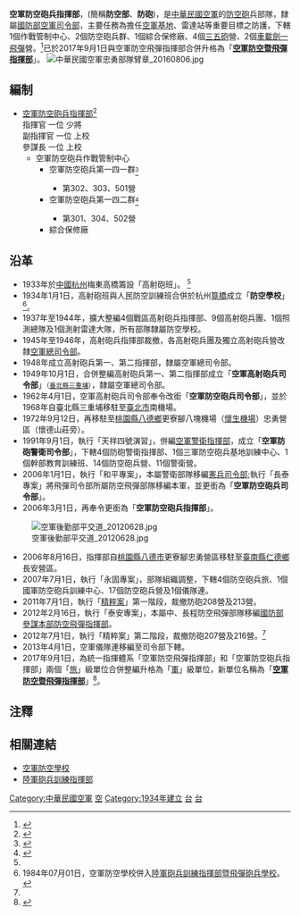 {{主條目消歧義|本條目是介紹[[中華民國空軍|中華民國空軍]]已裁撤整併的軍事單位。關於整併後的新單位，詳見「'''[[空軍防空暨飛彈指揮部|空軍防空暨飛彈指揮部]]'''」。}}
{{Infobox Military Unit
| 名稱 = 中華民國空軍防空砲兵指揮部<br /><small>ROC Air Force Air Defense Artillery Command</small>
| 圖片 = [[File:ROCAF_Air_Defense_Artillery_Command.png|150px]]
| 圖片說明 = 空軍防空砲兵指揮部隊徽
| 時期 = 1934年1月1日－ 2017年8月31日
| 國家 = {{ROC}}
| 效忠 = 
| 軍種 = {{flagicon image|Flag of the Republic of China Air Force.svg}} [[中華民國空軍|中華民國空軍]]
| 種類 = 指揮部
| 功能 = 
| 規模 = 5,000人
| 隸屬 = [[國防部空軍司令部|國防部空軍司令部]]
| 駐地 = [[臺南市|臺南]][[仁德區|仁德]]長安營區
| 裝備 = 
| 別稱 = 忠勇部隊
| 守護 = 
| 格言 = 
| 顏色 = 
| 隊歌 = 
| 吉祥物 = 
| 戰役 = 
| 隊慶 = 
| 獎章 = 
| 榮譽 = 
| 現任指揮官 = 
| 象徵指揮官 = 
| 著名指揮官 = 
| 佩章一 = 
| 佩章二 = 
| 佩章三 = 
| 佩章四 = 
}}
'''空軍防空砲兵指揮部'''，(簡稱'''防空部'''、'''防砲''')，是[[中華民國空軍|中華民國空軍]]的[[防空砲|防空砲]]兵部隊，隸屬[[國防部空軍司令部|國防部空軍司令部]]，主要任務為擔任[[空軍基地|空軍基地]]、雷達站等重要目標之防護，下轄1個作戰管制中心、2個防空砲兵群、1個綜合保修廠、4個[[歐瑞康GDF雙管高射炮|三五砲]]營、2個[[捷羚防空飛彈系統|車載劍一飛彈]]營。<ref name="空軍防空砲兵指揮部沿革簡史">{{Cite web |url= http://air.mnd.gov.tw/羚Publish.aspx?cnid=1696&p=12547&Level=2 |title= 空軍防空砲兵指揮部沿革簡史 |author=  |date= 2013-05-17 |publisher= 中華民國空軍司令部 |language= zh-tw |accessdate= 2012-06-24 |quote=  |archive-url= https://web.archive.org/web/20131024052332/http://air.mnd.gov.tw/Publish.aspx?cnid=1696&p=12547&Level=2 |archive-date= 2013-10-24 |dead-url= yes }}</ref>已於2017年9月1日與空軍防空飛彈指揮部合併升格為「'''[[空軍防空暨飛彈指揮部|空軍防空暨飛彈指揮部]]'''」。
[[File:中華民國空軍忠勇部隊臂章_20160806.jpg|thumb]]

== 編制 ==
<onlyinclude>
*[[空軍防空砲兵指揮部|空軍防空砲兵指揮部]]<ref name="空軍防空砲兵指揮部沿革簡史">{{Cite web |url= http://air.mnd.gov.tw/Publish.aspx?cnid=1696&p=12547&Level=2 |title= 空軍防空砲兵指揮部沿革簡史 |author=  |date= 2013-05-17 |publisher= 中華民國空軍司令部 |language= zh-tw |accessdate= 2012-06-24 |quote=  |archive-url= https://web.archive.org/web/20131024052332/http://air.mnd.gov.tw/Publish.aspx?cnid=1696&p=12547&Level=2 |archive-date= 2013-10-24 |dead-url= yes }}</ref><br /><noinclude>指揮官 一位 少將<br />副指揮官 一位 上校<br />參謀長 一位 上校</noinclude>
**空軍防空砲兵作戰管制中心
***空軍防空砲兵第一四一群<sub><ref>{{cite news| language =zh-tw| author =記者許博淳| coauthors =<!--聯名作者-->| url =http://news.gpwb.gov.tw/news.aspx?ydn=026dTHGgTRNpmRFEgxcbfcCSN9Fhd8KFbqLRgMWauV%2FNv6AS31YmtUFyraUX%2B1xYNx5e4f4SuxqGG4PO5K1WJTQ1blJEOn2fcwGGDppUIqs%3D| title =嚴明主持防空部編成典禮| publisher =青年日報社| pages =<!--該新聞的頁碼-->| date =2012-02-17| accessdate =2012-06-24}}{{dead link|date=2018年4月 |bot=InternetArchiveBot |fix-attempted=yes }}</ref></sub><noinclude>
****第302、303、501營</noinclude>
***空軍防空砲兵第一四二群<sub><ref>{{cite news| language =zh-tw| author =記者吳佲璋| coauthors =<!--聯名作者-->| url =http://news.gpwb.gov.tw/news.aspx?ydn=026dTHGgTRNpmRFEgxcbfcCSN9Fhd8KFbqLRgMWauV%2FCufCxnEd9huxdwYSGb%2B7NMnhl563EX76Tm88lrmdXgeoDxm%2BEeGy%2FYfqoymdhb2M%3D| title =海空戰力再整補 續揚火力殲犯敵| publisher =青年日報社| pages =<!--該新聞的頁碼-->| date =2013-04-18| accessdate =2012-06-24}}{{dead link|date=2018年4月 |bot=InternetArchiveBot |fix-attempted=yes }}</ref></sub><noinclude>
****第301、304、502營</noinclude>
***綜合保修廠
</onlyinclude>

== 沿革 ==
*1933年於[[中華民國|中國]][[杭州|杭州]]梅東高橋籌設「高射砲班」。 <ref name="空軍防空砲兵指揮部沿革簡史"></ref>
*1934年1月1日，高射砲班與人民防空訓練班合併於杭州[[筧橋|筧橋]]成立「'''防空學校'''」<ref>1984年07月01日，空軍防空學校併入[[陸軍砲兵訓練指揮部暨飛彈砲兵學校|陸軍砲兵訓練指揮部暨飛彈砲兵學校]]。</ref>。
*1937年至1944年，擴大整編4個戰區高射砲兵指揮部、9個高射砲兵團、1個照測總隊及1個測射雷達大隊，所有部隊隸屬防空學校。
*1945年至1946年，高射砲兵指揮部裁撤，各高射砲兵團及獨立高射砲兵營改隸[[國防部空軍司令部|空軍總司令部]]。
*1948年成立高射砲兵第一、第二指揮部，隸屬空軍總司令部。
*1949年10月1日，合併整編高射砲兵第一、第二指揮部成立「'''空軍高射砲兵司令部'''」<small>（[[新北市|臺北縣]][[三重區|三重埔]]）</small>，隸屬空軍總司令部。
*1962年4月1日，空軍高射砲兵司令部奉令改銜「'''空軍防空砲兵司令部'''」，並於1968年自臺北縣三重埔移駐至[[臺北市|臺北市]]南機場。
*1972年9月12日，再移駐至[[桃園市|桃園縣]][[八德區|八德鄉]]更寮腳八塊機場（[[懷生機場|懷生機場]]）忠勇營區（懷德山莊旁）。
*1991年9月1日，執行「天祥四號演習」，併編[[空軍警衛部隊|空軍警衛指揮部]]，成立「'''空軍防砲警衛司令部'''」，下轄4個防砲警衛指揮部、1個三軍防空砲兵基地訓練中心、1個幹部教育訓練班、14個防空砲兵營、11個警衛營。
*2006年1月1日，執行「和平專案」，本屬警衛部隊移編[[憲兵司令部|憲兵司令部]];執行「長泰專案」將飛彈司令部所屬防空飛彈部隊移編本軍，並更銜為「'''空軍防空砲兵司令部'''」。
*2006年3月1日，再奉令更銜為「'''空軍防空砲兵指揮部'''」。
[[File:空軍後勤部平交道_20120628.jpg|thumb]]
*2006年8月16日，指揮部自[[桃園市|桃園縣]][[八德區|八德市]]更寮腳忠勇營區移駐至[[臺南市|臺南縣]][[仁德區|仁德鄉]]長安營區。
*2007年7月1日，執行「永固專案」，部隊組織調整，下轄4個防空砲兵旅、1個國軍防空砲兵訓練中心、17個防空砲兵營及1個儀隊連。
*2011年7月1日，執行「[[精粹案|精粹案]]」第一階段，裁撤防砲208營及213營。
*2012年2月16日，執行「泰安專案」，本屬中、長程防空飛彈部隊移編[[國防部參謀本部防空飛彈指揮部|國防部參謀本部防空飛彈指揮部]]。
*2012年7月1日，執行「精粹案」第二階段，裁撤防砲207營及216營。<ref name="空軍防空砲兵指揮部沿革簡史"></ref>
*2013年4月1日，空軍儀隊連移編至司令部下轄。
*2017年9月1日，為統一指揮體系「空軍防空飛彈指揮部」和「空軍防空砲兵指揮部」兩個「[[旅|旅]]」級單位合併整編升格為「[[軍_(軍隊)|軍]]」級單位，新單位名稱為「'''[[空軍防空暨飛彈指揮部|空軍防空暨飛彈指揮部]]'''」<ref>{{Cite web |url=http://news.ltn.com.tw/news/politics/breakingnews/2170443 |title=防空飛彈指揮部 九月正式成軍 |access-date=2017-08-22 |archive-date=2020-07-17 |archive-url=https://web.archive.org/web/20200717171601/https://news.ltn.com.tw/news/politics/breakingnews/2170443 |dead-url=no }}</ref>。

==注釋==
{{Reflist}}

==相關連結==
*[http://www.adas.url.tw/index.htm 空軍防空學校] {{Wayback|url=http://www.adas.url.tw/index.htm |date=20200224221726 }}
*[[陸軍砲兵訓練指揮部|陸軍砲兵訓練指揮部]]

{{空軍步兵}}

[[Category:中華民國空軍|Category:中華民國空軍]]
[[Category:中華民國的司令部與指揮部|空]]
[[Category:1934年建立|Category:1934年建立]]
[[Category:空軍地面部隊|台]]
[[Category:防空部隊|台]]